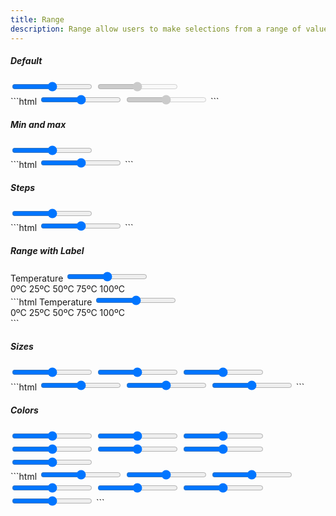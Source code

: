 ```yaml
---
title: Range
description: Range allow users to make selections from a range of values.
---
```


##### Default

<Example>
  <div slot="preview" class='space-y-3'>
    <input type="range" class="form-range" />
    <input type="range" class="form-range" disabled />
  </div>

  <div slot="code">
  ```html
  <input type="range" class="form-range" />
  <input type="range" class="form-range" disabled />
  ```
  </div>
</Example>

##### Min and max

<Example>
  <div slot="preview">
    <input type="range" class="form-range" min="0" max="10" />
  </div>

  <div slot="code">
  ```html
  <input type="range" class="form-range" min="0" max="10" />
  ```
  </div>
</Example>

##### Steps

<Example>
  <div slot="preview">
    <input type="range" class="form-range" min="0" max="10" step="0.5" />
  </div>

  <div slot="code">
  ```html
  <input type="range" class="form-range" min="0" max="10" step="0.5" />
  ```
  </div>
</Example>

##### Range with Label

<Example>
  <div slot="preview">
    <label class="form-label"id="rangeWithLabel">Temperature</label>
    <input type="range" class="form-range" min="0" max="100"id="rangeWithLabel" />
    <div class='flex items-center justify-between'>
      <span>0ºC</span>
      <span>25ºC</span>
      <span>50ºC</span>
      <span>75ºC</span>
      <span>100ºC</span>
    </div>
  </div>

  <div slot="code">
  ```html
    <label class="form-label" id="rangeWithLabel">Temperature</label>
    <input type="range" class="form-range" min="0" max="100" id="rangeWithLabel" />
    <div class='flex items-center justify-between'>
      <span>0ºC</span>
      <span>25ºC</span>
      <span>50ºC</span>
      <span>75ºC</span>
      <span>100ºC</span>
    </div>
  ```
  </div>
</Example>

##### Sizes

<Example>
  <div slot="preview" class='space-y-3'>
    <input type="range" class="form-range form-range-sm" min="0" max="100" />
    <input type="range" class="form-range" min="0" max="100" />
    <input type="range" class="form-range form-range-lg" min="0" max="100" />
  </div>

  <div slot="code">
  ```html
  <input type="range" class="form-range form-range-sm" min="0" max="100" />
  <input type="range" class="form-range" min="0" max="100" />
  <input type="range" class="form-range form-range-lg" min="0" max="100" />
  ```
  </div>
</Example>

##### Colors

<Example>
  <div slot="preview" class='space-y-3'>
    <input type="range" class="form-range" min="0" max="100" />
    <input type="range" class="form-range form-range-secondary" min="0" max="100" />
    <input type="range" class="form-range form-range-info" min="0" max="100" />
    <input type="range" class="form-range form-range-success" min="0" max="100" />
    <input type="range" class="form-range form-range-warning" min="0" max="100" />
    <input type="range" class="form-range form-range-danger" min="0" max="100" />
    <input type="range" class="form-range form-range-neutral" min="0" max="100" />
  </div>

  <div slot="code">
  ```html
  <input type="range" class="form-range" min="0" max="100" />
  <input type="range" class="form-range form-range-secondary" min="0" max="100" />
  <input type="range" class="form-range form-range-info" min="0" max="100" />
  <input type="range" class="form-range form-range-success" min="0" max="100" />
  <input type="range" class="form-range form-range-warning" min="0" max="100" />
  <input type="range" class="form-range form-range-danger" min="0" max="100" />
  <input type="range" class="form-range form-range-neutral" min="0" max="100" />
  ```
  </div>
</Example>
